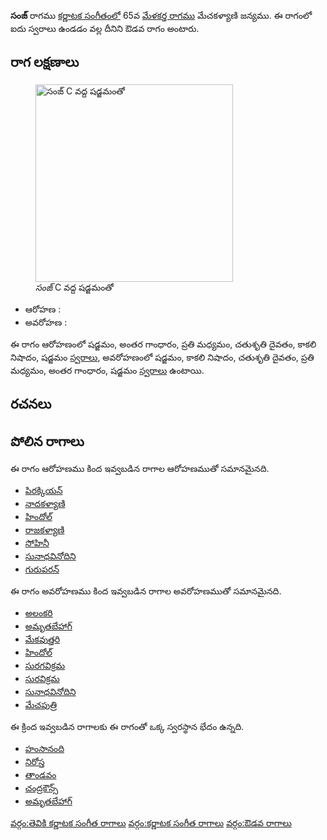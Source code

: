 {{Infobox ragam
	| name          	= సంజ్
	| synonym	    	= 
	| mela          	= 
	| chakra        	= 
	| janaka        	= 
	| type          	= ఔడవ
	| arohanam      	= {{svaraC|S|G3|M2|D2|N3|S'}} 
	| avarohanam    	= {{svaraC|S'|N3|D2|M2|G3|S}}
	| jeeva         	=
	| chhaya        	=
	| nyasa         	=
	| vishesha      	= 
	| equivalent  		= 
}}
{{కర్ణాటక సంగీత రాగాలు}}
'''సంజ్''' రాగము [[కర్ణాటక సంగీతం]]లో 65వ [[మేళకర్త రాగము]] మేచకళ్యాణి జన్యము.  ఈ రాగంలో ఐదు స్వరాలు ఉండడం వల్ల దీనిని ఔడవ రాగం అంటారు.


==రాగ లక్షణాలు==
[[Image:sanjh_kb2wiki.png|thumb|right|316px|''సంజ్'' C వద్ద షడ్జమంతో]]

* ఆరోహణ : {{svaraC|S|G3|M2|D2|N3|S'}} 
* అవరోహణ : {{svaraC|S'|N3|D2|M2|G3|S}}

ఈ రాగం ఆరోహణంలో షడ్జమం, అంతర గాంధారం, ప్రతి మధ్యమం, చతుశృతి దైవతం, కాకలి  నిషాదం, షడ్జమం [[స్వరాలు]], అవరోహణంలో షడ్జమం, కాకలి  నిషాదం, చతుశృతి దైవతం, ప్రతి మధ్యమం, అంతర గాంధారం, షడ్జమం [[స్వరాలు]] ఉంటాయి.

==రచనలు==



==పోలిన రాగాలు==
ఈ రాగం ఆరోహణము కింద ఇవ్వబడిన రాగాల ఆరోహణముతో సమానమైనది.
* [[పిరక్కియన్]]
* [[నాదకళ్యాణి]]
* [[హిందోల్]]
* [[రాజకళ్యాణి]]
* [[సోహినీ]]
* [[సునాధవినోదిని]]
* [[గురుపరన్]]

ఈ రాగం అవరోహణము కింద ఇవ్వబడిన రాగాల అవరోహణముతో సమానమైనది.
* [[అలంకరి]]
* [[అమృతబేహాగ్]]
* [[మేకవుత్తరి]]
* [[హిందోల్]]
* [[సురగవిక్రమ]]
* [[సురవిక్రమ]]
* [[సునాధవినోదిని]]
* [[మేచపుత్రి]]

ఈ క్రింద ఇవ్వబడిన రాగాలకు ఈ రాగంతో ఒక్క స్వరస్థాన భేదం ఉన్నది.
* [[హంసానంది]]
* [[నిరోస్త]]
* [[తాండవం]]
* [[చంద్రకౌన్స్]]
* [[అమృతబేహాగ్]]



[[వర్గం:తెవికి కర్ణాటక సంగీత రాగాలు]]
[[వర్గం:కర్ణాటక సంగీత రాగాలు]]
[[వర్గం:ఔడవ రాగాలు]]